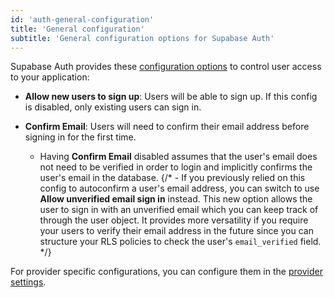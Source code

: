```yaml
---
id: 'auth-general-configuration'
title: 'General configuration'
subtitle: 'General configuration options for Supabase Auth'
---
```


Supabase Auth provides these [configuration options](/dashboard/project/_/settings/auth) to control user access to your application:

- **Allow new users to sign up**: Users will be able to sign up. If this config is disabled, only existing users can sign in.

- **Confirm Email**: Users will need to confirm their email address before signing in for the first time.
  - Having **Confirm Email** disabled assumes that the user's email does not need to be verified in order to login and implicitly confirms the user's email in the database.
    {/* - If you previously relied on this config to autoconfirm a user's email address, you can switch to use **Allow unverified email sign in** instead. This new option allows the user to sign in with an unverified email which you can keep track of through the user object. It provides more versatility if you require your users to verify their email address in the future since you can structure your RLS policies to check the user's `email_verified` field. */}

For provider specific configurations, you can configure them in the [provider settings](/dashboard/project/_/auth/providers).
